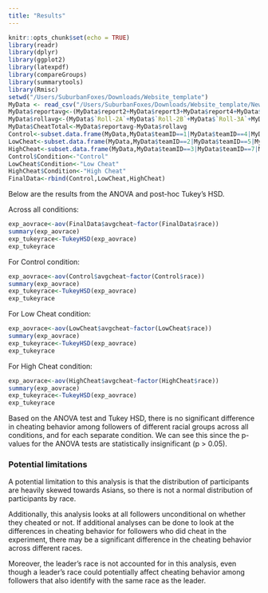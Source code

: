```yaml
---
title: "Results"
---
```


```r
knitr::opts_chunk$set(echo = TRUE)
library(readr)
library(dplyr)
library(ggplot2)
library(latexpdf)
library(compareGroups)
library(summarytools)
library(Rmisc)
setwd("/Users/SuburbanFoxes/Downloads/Website_template")
MyData <- read_csv("/Users/SuburbanFoxes/Downloads/Website_template/NewData1 - 1.csv")
MyData$reportavg<-(MyData$report2+MyData$report3+MyData$report4+MyData$report5+MyData$report6+MyData$report7)/6
MyData$rollavg<-(MyData$`Roll-2A`+MyData$`Roll-2B`+MyData$`Roll-3A`+MyData$`Roll-3B`+MyData$`Roll-4A`+MyData$`Roll-4B`+MyData$`Roll-5A`+MyData$`Roll-5B`+MyData$`Roll-6A`+MyData$`Roll-6B`+MyData$`Roll-7A`+MyData$`Roll-7B`)/6
MyData$CheatTotal<-MyData$reportavg-MyData$rollavg
Control<-subset.data.frame(MyData,MyData$teamID==1|MyData$teamID==4|MyData$teamID==6|MyData$teamID==10|MyData$teamID==13|MyData$teamID==14|MyData$teamID==19|MyData$teamID==22|MyData$teamID==25|MyData$teamID==28|MyData$teamID==31|MyData$teamID==34|MyData$teamID==37|MyData$teamID==40|MyData$teamID==43|MyData$teamID==48|MyData$teamID==49)
LowCheat<-subset.data.frame(MyData,MyData$teamID==2|MyData$teamID==5|MyData$teamID==8|MyData$teamID==11|MyData$teamID==15|MyData$teamID==16|MyData$teamID==20|MyData$teamID==23|MyData$teamID==26|MyData$teamID==29|MyData$teamID==32|MyData$teamID==35|MyData$teamID==38|MyData$teamID==41|MyData$teamID==44|MyData$teamID==47|MyData$teamID==50)
HighCheat<-subset.data.frame(MyData,MyData$teamID==3|MyData$teamID==7|MyData$teamID==9|MyData$teamID==12|MyData$teamID==17|MyData$teamID==18|MyData$teamID==21|MyData$teamID==24|MyData$teamID==27|MyData$teamID==30|MyData$teamID==33|MyData$teamID==36|MyData$teamID==39|MyData$teamID==42|MyData$teamID==45|MyData$teamID==46|MyData$teamID==51)
Control$Condition<-"Control"
LowCheat$Condition<-"Low Cheat"
HighCheat$Condition<-"High Cheat"
FinalData<-rbind(Control,LowCheat,HighCheat)
```


Below are the results from the ANOVA and post-hoc Tukey's HSD.

Across all conditions:
```r
exp_aovrace<-aov(FinalData$avgcheat~factor(FinalData$race))
summary(exp_aovrace)
exp_tukeyrace<-TukeyHSD(exp_aovrace)
exp_tukeyrace
```

For Control condition:
```r
exp_aovrace<-aov(Control$avgcheat~factor(Control$race))
summary(exp_aovrace)
exp_tukeyrace<-TukeyHSD(exp_aovrace)
exp_tukeyrace
```

For Low Cheat condition:
```r
exp_aovrace<-aov(LowCheat$avgcheat~factor(LowCheat$race))
summary(exp_aovrace)
exp_tukeyrace<-TukeyHSD(exp_aovrace)
exp_tukeyrace
```

For High Cheat condition:
```r
exp_aovrace<-aov(HighCheat$avgcheat~factor(HighCheat$race))
summary(exp_aovrace)
exp_tukeyrace<-TukeyHSD(exp_aovrace)
exp_tukeyrace
```

Based on the ANOVA test and Tukey HSD, there is no significant difference in cheating behavior among followers of different racial groups across all conditions, and for each separate condition. We can see this since the p-values for the ANOVA tests are statistically insignificant (p > 0.05). 

### Potential limitations
A potential limitation to this analysis is that the distribution of participants are heavily skewed towards Asians, so there is not a normal distribution of participants by race.

Additionally, this analysis looks at all followers unconditional on whether they cheated or not. If additional analyses can be done to look at the differences in cheating behavior for followers who did cheat in the experiment, there may be a significant difference in the cheating behavior across different races.

Moreover, the leader's race is not accounted for in this analysis, even though a leader's race could potentially affect cheating behavior among followers that also identify with the same race as the leader.

